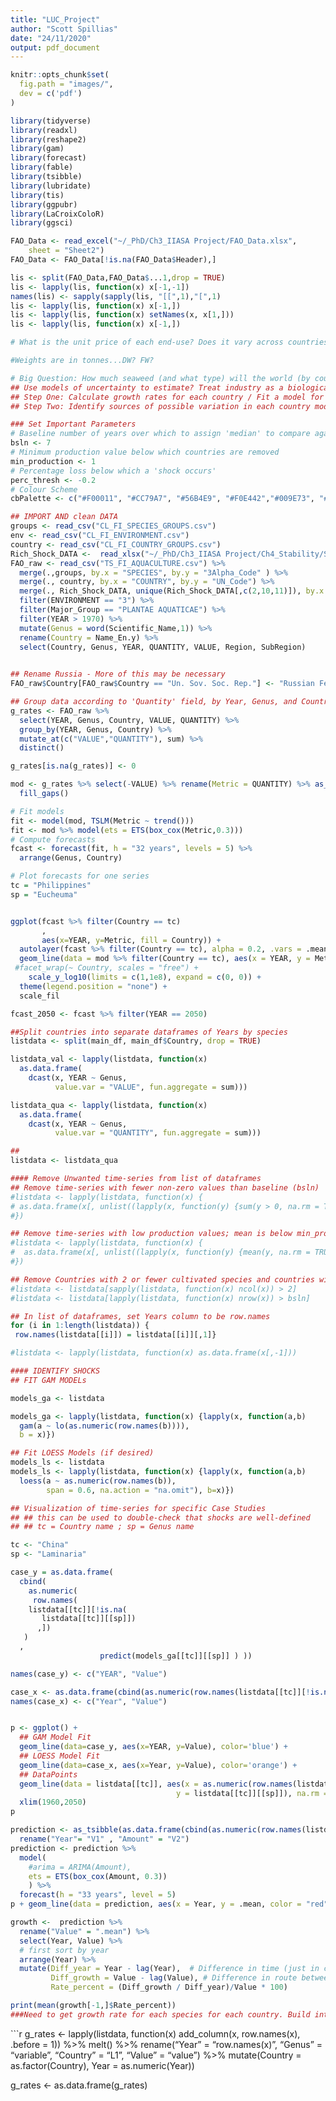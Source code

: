 ```yaml
---
title: "LUC_Project"
author: "Scott Spillias"
date: "24/11/2020"
output: pdf_document
---
```


```r
knitr::opts_chunk$set(
  fig.path = "images/",
  dev = c('pdf')
)
```

```r
library(tidyverse)
library(readxl)
library(reshape2)
library(gam)
library(forecast)
library(fable)
library(tsibble)
library(lubridate)
library(tis)
library(ggpubr)
library(LaCroixColoR)
library(ggsci)
```


```r

FAO_Data <- read_excel("~/_PhD/Ch3_IIASA Project/FAO_Data.xlsx", 
    sheet = "Sheet2")
FAO_Data <- FAO_Data[!is.na(FAO_Data$Header),]

```

```r
lis <- split(FAO_Data,FAO_Data$...1,drop = TRUE)
lis <- lapply(lis, function(x) x[-1,-1])
names(lis) <- sapply(sapply(lis, "[[",1),"[",1)
lis <- lapply(lis, function(x) x[-1,])
lis <- lapply(lis, function(x) setNames(x, x[1,]))
lis <- lapply(lis, function(x) x[-1,])

```

```r
# What is the unit price of each end-use? Does it vary across countries? Is this already in the report?

#Weights are in tonnes...DW? FW?

# Big Question: How much seaweed (and what type) will the world (by country) produce in 2050?
## Use models of uncertainty to estimate? Treat industry as a biological species. Examine growth rates in the context of resources need for growth and survival. 
## Step One: Calculate growth rates for each country / Fit a model for each country.
## Step Two: Identify sources of possible variation in each country model.
```


```r
### Set Important Parameters
# Baseline number of years over which to assign 'median' to compare against
bsln <- 7
# Minimum production value below which countries are removed 
min_production <- 1
# Percentage loss below which a 'shock occurs'
perc_thresh <- -0.2
# Colour Scheme
cbPalette <- c("#F00011", "#CC79A7", "#56B4E9", "#F0E442","#009E73", "#0072B2", "#E69F00","#D55E00")

```

```r
## IMPORT AND clean DATA
groups <- read_csv("CL_FI_SPECIES_GROUPS.csv")
env <- read_csv("CL_FI_ENVIRONMENT.csv")
country <- read_csv("CL_FI_COUNTRY_GROUPS.csv")
Rich_Shock_DATA <-  read_xlsx("~/_PhD/Ch3_IIASA Project/Ch4_Stability/Stability_Analysis_Rproject/FAO_MAIN/Rich_Shock_DATA.xlsx")
FAO_raw <- read_csv("TS_FI_AQUACULTURE.csv") %>% 
  merge(.,groups, by.x = "SPECIES", by.y = "3Alpha_Code" ) %>% 
  merge(., country, by.x = "COUNTRY", by.y = "UN_Code") %>% 
  merge(., Rich_Shock_DATA, unique(Rich_Shock_DATA[,c(2,10,11)]), by.x = "Name_En.y", by.y = "Country", all.x = TRUE) %>% 
  filter(ENVIRONMENT == "3") %>% 
  filter(Major_Group == "PLANTAE AQUATICAE") %>% 
  filter(YEAR > 1970) %>% 
  mutate(Genus = word(Scientific_Name,1)) %>% 
  rename(Country = Name_En.y) %>% 
  select(Country, Genus, YEAR, QUANTITY, VALUE, Region, SubRegion) 
           

## Rename Russia - More of this may be necessary
FAO_raw$Country[FAO_raw$Country == "Un. Sov. Soc. Rep."] <- "Russian Federation"
```

```r
## Group data according to 'Quantity' field, by Year, Genus, and Country
g_rates <- FAO_raw %>% 
  select(YEAR, Genus, Country, VALUE, QUANTITY) %>% 
  group_by(YEAR, Genus, Country) %>% 
  mutate_at(c("VALUE","QUANTITY"), sum) %>% 
  distinct()

g_rates[is.na(g_rates)] <- 0

mod <- g_rates %>% select(-VALUE) %>% rename(Metric = QUANTITY) %>% as_tsibble(index = YEAR, key = c("Genus", "Country")) %>% 
  fill_gaps()

```


```r
# Fit models
fit <- model(mod, TSLM(Metric ~ trend()))
fit <- mod %>% model(ets = ETS(box_cox(Metric,0.3)))
# Compute forecasts
fcast <- forecast(fit, h = "32 years", levels = 5) %>% 
  arrange(Genus, Country)
```


```r
# Plot forecasts for one series
tc = "Philippines"
sp = "Eucheuma"


ggplot(fcast %>% filter(Country == tc)
       ,
       aes(x=YEAR, y=Metric, fill = Country)) +
  autolayer(fcast %>% filter(Country == tc), alpha = 0.2, .vars = .mean) +
  geom_line(data = mod %>% filter(Country == tc), aes(x = YEAR, y = Metric, group = Genus)) +
 #facet_wrap(~ Country, scales = "free") + 
    scale_y_log10(limits = c(1,1e8), expand = c(0, 0)) +
  theme(legend.position = "none") +
  scale_fil
```

```r
fcast_2050 <- fcast %>% filter(YEAR == 2050)
```


```r
##Split countries into separate dataframes of Years by species  
listdata <- split(main_df, main_df$Country, drop = TRUE) 

listdata_val <- lapply(listdata, function(x) 
  as.data.frame(
    dcast(x, YEAR ~ Genus, 
          value.var = "VALUE", fun.aggregate = sum))) 

listdata_qua <- lapply(listdata, function(x) 
  as.data.frame(
    dcast(x, YEAR ~ Genus, 
          value.var = "QUANTITY", fun.aggregate = sum)))
```


```r
##
listdata <- listdata_qua

```

```r
#### Remove Unwanted time-series from list of dataframes
## Remove time-series with fewer non-zero values than baseline (bsln)
#listdata <- lapply(listdata, function(x) {
# as.data.frame(x[, unlist((lapply(x, function(y) {sum(y > 0, na.rm = TRUE) #> bsln}))) ] )
#})

## Remove time-series with low production values; mean is below min_production (specified at start)
#listdata <- lapply(listdata, function(x) {
#  as.data.frame(x[, unlist((lapply(x, function(y) {mean(y, na.rm = TRUE) > min_production}))) ] )
#})

## Remove Countries with 2 or fewer cultivated species and countries with fewer reported years than bsln
#listdata <- listdata[sapply(listdata, function(x) ncol(x)) > 2]  
#listdata <- listdata[lapply(listdata, function(x) nrow(x)) > bsln]

```

```r
## In list of dataframes, set Years column to be row.names 
for (i in 1:length(listdata)) {
 row.names(listdata[[i]]) = listdata[[i]][,1]}

#listdata <- lapply(listdata, function(x) as.data.frame(x[,-1]))
```

```r
#### IDENTIFY SHOCKS
## FIT GAM MODELs 

models_ga <- listdata

models_ga <- lapply(listdata, function(x) {lapply(x, function(a,b)
  gam(a ~ lo(as.numeric(row.names(b)))),
  b = x)})
```

```r
## Fit LOESS Models (if desired)
models_ls <- listdata
models_ls <- lapply(listdata, function(x) {lapply(x, function(a,b) 
  loess(a ~ as.numeric(row.names(b)), 
        span = 0.6, na.action = "na.omit"), b=x)})
```



```r

## Visualization of time-series for specific Case Studies
## ## this can be used to double-check that shocks are well-defined
## ## tc = Country name ; sp = Genus name

tc <- "China"
sp <- "Laminaria"

case_y = as.data.frame(
  cbind(
    as.numeric(
     row.names(
    listdata[[tc]][!is.na(
       listdata[[tc]][[sp]])
      ,])
   )
  , 
                    predict(models_ga[[tc]][[sp]] ) ))

names(case_y) <- c("YEAR", "Value")

case_x <- as.data.frame(cbind(as.numeric(row.names(listdata[[tc]][!is.na(listdata[[tc]][[sp]]),])), predict(models_ls[[tc]][[sp]]) ))
names(case_x) <- c("Year", "Value")


p <- ggplot() + 
  ## GAM Model Fit
  geom_line(data=case_y, aes(x=YEAR, y=Value), color='blue') + 
  ## LOESS Model Fit
  geom_line(data=case_x, aes(x=Year, y=Value), color='orange') + 
  ## DataPoints
  geom_line(data = listdata[[tc]], aes(x = as.numeric(row.names(listdata[[tc]])), 
                                     y = listdata[[tc]][[sp]]), na.rm = T) +
  xlim(1960,2050)
p
```

```r
prediction <- as_tsibble(as.data.frame(cbind(as.numeric(row.names(listdata[[tc]])),                            listdata[[tc]][[sp]])), index = "V1") %>% 
  rename("Year"= "V1" , "Amount" = "V2") 
prediction <- prediction %>% 
  model(
    #arima = ARIMA(Amount),
    ets = ETS(box_cox(Amount, 0.3))
    ) %>%
  forecast(h = "33 years", level = 5) 
p + geom_line(data = prediction, aes(x = Year, y = .mean, color = "red"))

growth <-  prediction %>%
  rename("Value" = ".mean") %>% 
  select(Year, Value) %>% 
  # first sort by year
  arrange(Year) %>%
  mutate(Diff_year = Year - lag(Year),  # Difference in time (just in case there are gaps)
         Diff_growth = Value - lag(Value), # Difference in route between years
         Rate_percent = (Diff_growth / Diff_year)/Value * 100) 

print(mean(growth[-1,]$Rate_percent))
###Need to get growth rate for each species for each country. Build into list.

```


```r
g_rates <- lapply(listdata, function(x) add_column(x, row.names(x), .before = 1)) %>% 
melt() %>% 
  rename("Year" = "row.names(x)", "Genus" = "variable", "Country" = "L1", "Value" = "value")  %>% 
  mutate(Country = as.factor(Country),
         Year = as.numeric(Year)) 
  

g_rates <- as.data.frame(g_rates)